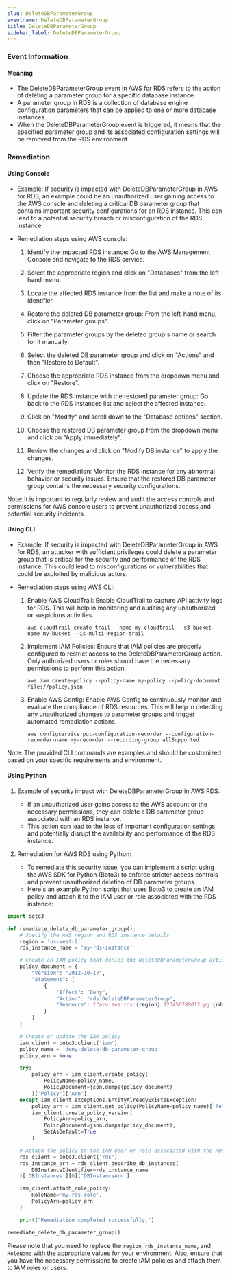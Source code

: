 ```yaml
--- 
slug: DeleteDBParameterGroup
eventname: DeleteDBParameterGroup
title: DeleteDBParameterGroup
sidebar_label: DeleteDBParameterGroup
---
```

                       
### Event Information

#### Meaning

- The DeleteDBParameterGroup event in AWS for RDS refers to the action of deleting a parameter group for a specific database instance.
- A parameter group in RDS is a collection of database engine configuration parameters that can be applied to one or more database instances.
- When the DeleteDBParameterGroup event is triggered, it means that the specified parameter group and its associated configuration settings will be removed from the RDS environment.

### Remediation

#### Using Console

- Example: If security is impacted with DeleteDBParameterGroup in AWS for RDS, an example could be an unauthorized user gaining access to the AWS console and deleting a critical DB parameter group that contains important security configurations for an RDS instance. This can lead to a potential security breach or misconfiguration of the RDS instance.

- Remediation steps using AWS console:
  1. Identify the impacted RDS instance: Go to the AWS Management Console and navigate to the RDS service.
  2. Select the appropriate region and click on "Databases" from the left-hand menu.
  3. Locate the affected RDS instance from the list and make a note of its identifier.

  4. Restore the deleted DB parameter group: From the left-hand menu, click on "Parameter groups".
  5. Filter the parameter groups by the deleted group's name or search for it manually.
  6. Select the deleted DB parameter group and click on "Actions" and then "Restore to Default".
  7. Choose the appropriate RDS instance from the dropdown menu and click on "Restore".

  8. Update the RDS instance with the restored parameter group: Go back to the RDS instances list and select the affected instance.
  9. Click on "Modify" and scroll down to the "Database options" section.
  10. Choose the restored DB parameter group from the dropdown menu and click on "Apply immediately".
  11. Review the changes and click on "Modify DB instance" to apply the changes.

  12. Verify the remediation: Monitor the RDS instance for any abnormal behavior or security issues. Ensure that the restored DB parameter group contains the necessary security configurations.

Note: It is important to regularly review and audit the access controls and permissions for AWS console users to prevent unauthorized access and potential security incidents.

#### Using CLI

- Example: If security is impacted with DeleteDBParameterGroup in AWS for RDS, an attacker with sufficient privileges could delete a parameter group that is critical for the security and performance of the RDS instance. This could lead to misconfigurations or vulnerabilities that could be exploited by malicious actors.

- Remediation steps using AWS CLI:
  1. Enable AWS CloudTrail: Enable CloudTrail to capture API activity logs for RDS. This will help in monitoring and auditing any unauthorized or suspicious activities.
     ```
     aws cloudtrail create-trail --name my-cloudtrail --s3-bucket-name my-bucket --is-multi-region-trail
     ```
  2. Implement IAM Policies: Ensure that IAM policies are properly configured to restrict access to the DeleteDBParameterGroup action. Only authorized users or roles should have the necessary permissions to perform this action.
     ```
     aws iam create-policy --policy-name my-policy --policy-document file://policy.json
     ```
  3. Enable AWS Config: Enable AWS Config to continuously monitor and evaluate the compliance of RDS resources. This will help in detecting any unauthorized changes to parameter groups and trigger automated remediation actions.
     ```
     aws configservice put-configuration-recorder --configuration-recorder-name my-recorder --recording-group allSupported
     ```

Note: The provided CLI commands are examples and should be customized based on your specific requirements and environment.

#### Using Python

1. Example of security impact with DeleteDBParameterGroup in AWS RDS:
   - If an unauthorized user gains access to the AWS account or the necessary permissions, they can delete a DB parameter group associated with an RDS instance.
   - This action can lead to the loss of important configuration settings and potentially disrupt the availability and performance of the RDS instance.

2. Remediation for AWS RDS using Python:
   - To remediate this security issue, you can implement a script using the AWS SDK for Python (Boto3) to enforce stricter access controls and prevent unauthorized deletion of DB parameter groups.
   - Here's an example Python script that uses Boto3 to create an IAM policy and attach it to the IAM user or role associated with the RDS instance:

```python
import boto3

def remediate_delete_db_parameter_group():
    # Specify the AWS region and RDS instance details
    region = 'us-west-2'
    rds_instance_name = 'my-rds-instance'

    # Create an IAM policy that denies the DeleteDBParameterGroup action
    policy_document = {
        "Version": "2012-10-17",
        "Statement": [
            {
                "Effect": "Deny",
                "Action": "rds:DeleteDBParameterGroup",
                "Resource": f"arn:aws:rds:{region}:123456789012:pg:{rds_instance_name}-*"
            }
        ]
    }

    # Create or update the IAM policy
    iam_client = boto3.client('iam')
    policy_name = 'deny-delete-db-parameter-group'
    policy_arn = None

    try:
        policy_arn = iam_client.create_policy(
            PolicyName=policy_name,
            PolicyDocument=json.dumps(policy_document)
        )['Policy']['Arn']
    except iam_client.exceptions.EntityAlreadyExistsException:
        policy_arn = iam_client.get_policy(PolicyName=policy_name)['Policy']['Arn']
        iam_client.create_policy_version(
            PolicyArn=policy_arn,
            PolicyDocument=json.dumps(policy_document),
            SetAsDefault=True
        )

    # Attach the policy to the IAM user or role associated with the RDS instance
    rds_client = boto3.client('rds')
    rds_instance_arn = rds_client.describe_db_instances(
        DBInstanceIdentifier=rds_instance_name
    )['DBInstances'][0]['DBInstanceArn']

    iam_client.attach_role_policy(
        RoleName='my-rds-role',
        PolicyArn=policy_arn
    )

    print("Remediation completed successfully.")

remediate_delete_db_parameter_group()
```

Please note that you need to replace the `region`, `rds_instance_name`, and `RoleName` with the appropriate values for your environment. Also, ensure that you have the necessary permissions to create IAM policies and attach them to IAM roles or users.


 